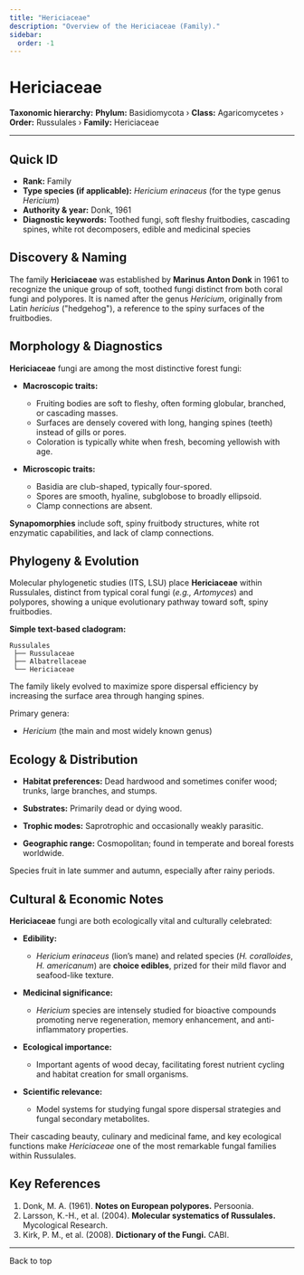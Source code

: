```yaml
---
title: "Hericiaceae"
description: "Overview of the Hericiaceae (Family)."
sidebar:
  order: -1
---
```



# Hericiaceae <Badge variant="note" text="Family" />

**Taxonomic hierarchy:** **Phylum:** Basidiomycota › **Class:** Agaricomycetes › **Order:** Russulales › **Family:** Hericiaceae

---

## Quick ID
* **Rank:** Family  
* **Type species (if applicable):** _Hericium erinaceus_ (for the type genus _Hericium_)  
* **Authority & year:** Donk, 1961  
* **Diagnostic keywords:** Toothed fungi, soft fleshy fruitbodies, cascading spines, white rot decomposers, edible and medicinal species  

## Discovery & Naming
The family **Hericiaceae** was established by **Marinus Anton Donk** in 1961 to recognize the unique group of soft, toothed fungi distinct from both coral fungi and polypores. It is named after the genus _Hericium_, originally from Latin _hericius_ ("hedgehog"), a reference to the spiny surfaces of the fruitbodies.

## Morphology & Diagnostics
**Hericiaceae** fungi are among the most distinctive forest fungi:

- **Macroscopic traits:**
  - Fruiting bodies are soft to fleshy, often forming globular, branched, or cascading masses.
  - Surfaces are densely covered with long, hanging spines (teeth) instead of gills or pores.
  - Coloration is typically white when fresh, becoming yellowish with age.

- **Microscopic traits:**
  - Basidia are club-shaped, typically four-spored.
  - Spores are smooth, hyaline, subglobose to broadly ellipsoid.
  - Clamp connections are absent.

**Synapomorphies** include soft, spiny fruitbody structures, white rot enzymatic capabilities, and lack of clamp connections.

## Phylogeny & Evolution
Molecular phylogenetic studies (ITS, LSU) place **Hericiaceae** within Russulales, distinct from typical coral fungi (_e.g.,_ _Artomyces_) and polypores, showing a unique evolutionary pathway toward soft, spiny fruitbodies.

**Simple text-based cladogram:**
```
Russulales
 ├── Russulaceae
 ├── Albatrellaceae
 └── Hericiaceae
```
The family likely evolved to maximize spore dispersal efficiency by increasing the surface area through hanging spines.

Primary genera:

- _Hericium_ (the main and most widely known genus)

## Ecology & Distribution
- **Habitat preferences:** Dead hardwood and sometimes conifer wood; trunks, large branches, and stumps.
- **Substrates:** Primarily dead or dying wood.
- **Trophic modes:** Saprotrophic and occasionally weakly parasitic.

- **Geographic range:** Cosmopolitan; found in temperate and boreal forests worldwide.

Species fruit in late summer and autumn, especially after rainy periods.

## Cultural & Economic Notes
**Hericiaceae** fungi are both ecologically vital and culturally celebrated:

- **Edibility:**
  - _Hericium erinaceus_ (lion’s mane) and related species (_H. coralloides_, _H. americanum_) are **choice edibles**, prized for their mild flavor and seafood-like texture.

- **Medicinal significance:**
  - _Hericium_ species are intensely studied for bioactive compounds promoting nerve regeneration, memory enhancement, and anti-inflammatory properties.

- **Ecological importance:**
  - Important agents of wood decay, facilitating forest nutrient cycling and habitat creation for small organisms.

- **Scientific relevance:**
  - Model systems for studying fungal spore dispersal strategies and fungal secondary metabolites.

Their cascading beauty, culinary and medicinal fame, and key ecological functions make _Hericiaceae_ one of the most remarkable fungal families within Russulales.

## Key References
1. Donk, M. A. (1961). **Notes on European polypores.** Persoonia.  
2. Larsson, K.-H., et al. (2004). **Molecular systematics of Russulales.** Mycological Research.  
3. Kirk, P. M., et al. (2008). **Dictionary of the Fungi.** CABI.

---

<LinkButton href="#top" variant="minimal" icon="arrow-up">
  Back to top
</LinkButton>
